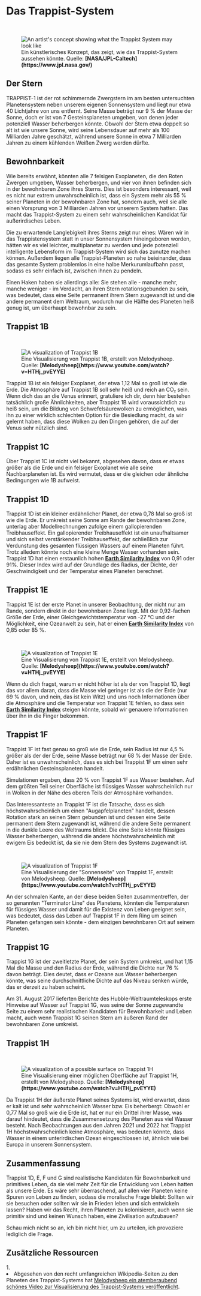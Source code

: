 
# Das Trappist-System

<ReadingTime duration="9" />
<AudioPlayer ident="trappist" />

<br/>
<figure>
<Image src={require(".//../../../resources/images/trappist.png")} alt="An artist's concept showing what the Trappist System may look like" />
<figcaption style={{ color: "rgb(156, 156, 156)", fontSize: "14px", marginTop: "2px" }}>Ein künstlerisches Konzept, das zeigt, wie das Trappist-System aussehen könnte. Quelle: <strong>[NASA/JPL-Caltech](https://www.jpl.nasa.gov/)</strong></figcaption>
</figure>

## Der Stern
TRAPPIST-1 ist der rot schimmernde Zwergstern im am besten untersuchten Planetensystem neben unserem eigenen Sonnensystem und liegt nur etwa 40 Lichtjahre von uns entfernt. Seine Masse beträgt nur 9 % der Masse der Sonne, doch er ist von 7 Gesteinsplaneten umgeben, von denen jeder potenziell Wasser beherbergen könnte. Obwohl der Stern etwa doppelt so alt ist wie unsere Sonne, wird seine Lebensdauer auf mehr als 100 Milliarden Jahre geschätzt, während unsere Sonne in etwa 7 Milliarden Jahren zu einem kühlenden Weißen Zwerg werden dürfte.

## Bewohnbarkeit
Wie bereits erwähnt, könnten alle 7 felsigen Exoplaneten, die den Roten Zwergen umgeben, Wasser beherbergen, und vier von ihnen befinden sich in der bewohnbaren Zone ihres Sterns. Dies ist besonders interessant, weil es nicht nur extrem unwahrscheinlich ist, dass ein System mehr als 55 % seiner Planeten in der bewohnbaren Zone hat, sondern auch, weil sie alle einen Vorsprung von 3 Milliarden Jahren vor unserem System hatten. Das macht das Trappist-System zu einem sehr wahrscheinlichen Kandidat für außerirdisches Leben.

Die zu erwartende Langlebigkeit ihres Sterns zeigt nur eines: Wären wir in das Trappistensystem statt in unser Sonnensystem hineingeboren worden, hätten wir es viel leichter, multiplanetar zu werden und jede potenziell intelligente Lebensform im Trappist-System wird sich das zunutze machen können. Außerdem liegen alle Trappist-Planeten so nahe beieinander, dass das gesamte System problemlos in eine halbe Merkurumlaufbahn passt, sodass es sehr einfach ist, zwischen ihnen zu pendeln. 

Einen Haken haben sie allerdings alle: Sie stehen alle - manche mehr, manche weniger - im Verdacht, an ihren Stern rotationsgebunden zu sein, was bedeutet, dass eine Seite permanent ihrem Stern zugewandt ist und die andere permanent dem Weltraum, wodurch nur die Hälfte des Planeten heiß genug ist, um überhaupt bewohnbar zu sein.

## Trappist 1B

<br/>
<figure>
<Image src={require(".//../../../resources/images/trappist1b.png")} alt="A visualization of Trappist 1B" />
<figcaption style={{ color: "rgb(156, 156, 156)", fontSize: "14px", marginTop: "2px" }}>Eine Visualisierung von Trappist 1B, erstellt von Melodysheep. Quelle: <strong>[Melodysheep](https://www.youtube.com/watch?v=HTHj_pvEYYE)</strong></figcaption>
</figure>

Trappist 1B ist ein felsiger Exoplanet, der etwa 1,12 Mal so groß ist wie die Erde. Die Atmosphäre auf Trappist 1B soll sehr heiß und reich an CO₂ sein. Wenn dich das an die Venus erinnert, gratuliere ich dir, denn hier bestehen tatsächlich große Ähnlichkeiten, aber Trappist 1B wird voraussichtlich zu heiß sein, um die Bildung von Schwefelsäurewolken zu ermöglichen, was ihn zu einer wirklich schlechten Option für die Besiedlung macht, da wir gelernt haben, dass diese Wolken zu den Dingen gehören, die auf der Venus sehr nützlich sind.

## Trappist 1C
Über Trappist 1C ist nicht viel bekannt, abgesehen davon, dass er etwas größer als die Erde und ein felsiger Exoplanet wie alle seine Nachbarplaneten ist. Es wird vermutet, dass er die gleichen oder ähnliche Bedingungen wie 1B aufweist.

## Trappist 1D
Trappist 1D ist ein kleiner erdähnlicher Planet, der etwa 0,78 Mal so groß ist wie die Erde. Er umkreist seine Sonne am Rande der bewohnbaren Zone, unterlag aber Modellrechnungen zufolge einem gallopierenden Treibhauseffekt. Ein gallopierender Treibhauseffekt ist ein unaufhaltsamer und sich selbst verstärkender Treibhauseffekt, der schließlich zur Verdunstung des gesamten flüssigen Wassers auf einem Planeten führt. Trotz alledem könnte noch eine kleine Menge Wasser vorhanden sein. Trappist 1D hat einen erstaunlich hohen <strong>[Earth Similarity Index](https://de.wikipedia.org/wiki/Earth_Similarity_Index)</strong> von 0,91 oder 91%. Dieser Index wird auf der Grundlage des Radius, der Dichte, der Geschwindigkeit und der Temperatur eines Planeten berechnet.

## Trappist 1E
Trappist 1E ist der erste Planet in unserer Beobachtung, der nicht nur am Rande, sondern direkt in der bewohnbaren Zone liegt. Mit der 0,92-fachen Größe der Erde, einer Gleichgewichtstemperatur von -27 °C und der Möglichkeit, eine Ozeanwelt zu sein, hat er einen <strong>[Earth Similarity Index](https://de.wikipedia.org/wiki/Earth_Similarity_Index)</strong> von 0,85 oder 85 %. 

<br/>
<figure>
<Image src={require(".//../../../resources/images/trappist1e.png")} alt="A visualization of Trappist 1E" />
<figcaption style={{ color: "rgb(156, 156, 156)", fontSize: "14px", marginTop: "2px" }}>Eine Visualisierung von Trappist 1E, erstellt von Melodysheep. Quelle: <strong>[Melodysheep](https://www.youtube.com/watch?v=HTHj_pvEYYE)</strong></figcaption>
</figure>

Wenn du dich fragst, warum er nicht höher ist als der von Trappist 1D, liegt das vor allem daran, dass die Masse viel geringer ist als die der Erde (nur 69 % davon, und nein, das ist kein Witz) und uns noch Informationen über die Atmosphäre und die Temperatur von Trappist 1E fehlen, so dass sein <strong>[Earth Similarity Index](https://de.wikipedia.org/wiki/Earth_Similarity_Index)</strong> steigen könnte, sobald wir genauere Informationen über ihn in die Finger bekommen.

## Trappist 1F
Trappist 1F ist fast genau so groß wie die Erde, sein Radius ist nur 4,5 % größer als der der Erde, seine Masse beträgt nur 68 % der Masse der Erde. Daher ist es unwahrscheinlich, dass es sich bei Trappist 1F um einen sehr erdähnlichen Gesteinsplaneten handelt.

Simulationen ergaben, dass 20 % von Trappist 1F aus Wasser bestehen. Auf dem größten Teil seiner Oberfläche ist flüssiges Wasser wahrscheinlich nur in Wolken in der Nähe des oberen Teils der Atmosphäre vorhanden.

Das Interessanteste an Trappist 1F ist die Tatsache, dass es sich höchstwahrscheinlich um einen "Augapfelplaneten" handelt, dessen Rotation stark an seinen Stern gebunden ist und dessen eine Seite permanent dem Stern zugewandt ist, während die andere Seite permanent in die dunkle Leere des Weltraums blickt. Die eine Seite könnte flüssiges Wasser beherbergen, während die andere höchstwahrscheinlich mit ewigem Eis bedeckt ist, da sie nie dem Stern des Systems zugewandt ist.

<br/>
<figure>
<Image src={require(".//../../../resources/images/hero5.png")} alt="A visualization of Trappist 1F" />
<figcaption style={{ color: "rgb(156, 156, 156)", fontSize: "14px", marginTop: "2px" }}>Eine Visualisierung der "Sonnenseite" von Trappist 1F, erstellt von Melodysheep. Quelle: <strong>[Melodysheep](https://www.youtube.com/watch?v=HTHj_pvEYYE)</strong></figcaption>
</figure>

An der schmalen Kante, an der diese beiden Seiten zusammentreffen, der so genannten "Terminator Line" des Planetens, könnten die Temperaturen für flüssiges Wasser und damit für die Existenz von Leben geeignet sein, was bedeutet, dass das Leben auf Trappist 1F in dem Ring um seinen Planeten gefangen sein könnte - dem einzigen bewohnbaren Ort auf seinem Planeten.

## Trappist 1G
Trappist 1G ist der zweitletzte Planet, der sein System umkreist, und hat 1,15 Mal die Masse und den Radius der Erde, während die Dichte nur 76 % davon beträgt. Dies deutet, dass er Ozeane aus Wasser beherbergen könnte, was seine durchschnittliche Dichte auf das Niveau senken würde, das er derzeit zu haben scheint. 

Am 31. August 2017 lieferten Berichte des Hubble-Weltraumteleskops erste Hinweise auf Wasser auf Trappist 1G, was seine der Sonne zugewandte Seite zu einem sehr realistischen Kandidaten für Bewohnbarkeit und Leben macht, auch wenn Trappist 1G seinen Stern am äußeren Rand der bewohnbaren Zone umkreist.

## Trappist 1H

<br/>
<figure>
<Image src={require(".//../../../resources/images/hero15.png")} alt="A visualization of a possible surface on Trappist 1H" />
<figcaption style={{ color: "rgb(156, 156, 156)", fontSize: "14px", marginTop: "2px" }}>Eine Visualisierung einer möglichen Oberfläche auf Trappist 1H, erstellt von Melodysheep. Quelle: <strong>[Melodysheep](https://www.youtube.com/watch?v=HTHj_pvEYYE)</strong></figcaption>
</figure>

Da Trappist 1H der äußerste Planet seines Systems ist, wird erwartet, dass er kalt ist und sehr wahrscheinlich Wasser bzw. Eis beherbergt: Obwohl er 0,77 Mal so groß wie die Erde ist, hat er nur ein Drittel ihrer Masse, was darauf hindeutet, dass die Zusammensetzung des Planeten aus viel Wasser besteht. Nach Beobachtungen aus den Jahren 2021 und 2022 hat Trappist 1H höchstwahrscheinlich keine Atmosphäre, was bedeuten könnte, dass Wasser in einem unterirdischen Ozean eingeschlossen ist, ähnlich wie bei Europa in unserem Sonnensystem.

## Zusammenfassung
Trappist 1D, E, F und G sind realistische Kandidaten für Bewohnbarkeit und primitives Leben, da sie viel mehr Zeit für die Entwicklung von Leben hatten als unsere Erde. Es wäre sehr überraschend, auf allen vier Planeten keine Spuren von Leben zu finden, sodass die moralische Frage bleibt: Sollten wir sie besuchen oder sollten wir sie in Frieden leben und sich entwickeln lassen? Haben wir das Recht, ihren Planeten zu kolonisieren, auch wenn sie primitiv sind und keinen Wunsch haben, eine Zivilisation aufzubauen?

Schau mich nicht so an, ich bin nicht hier, um zu urteilen, ich provoziere lediglich die Frage.


<SaveArticleSection article="distant-systems-trappist"/>

## Zusätzliche Ressourcen
<AdditionalResources>
  <div>
    <span>1. </span><li>Abgesehen von den recht umfangreichen Wikipedia-Seiten zu den Planeten des Trappist-Systems hat <a href="https://youtu.be/HTHj_pvEYYE?t=586" target="_blank">Melodysheep ein atemberaubend schönes Video zur Visualisierung des Trappist-Systems veröffentlicht</a>.</li>
  </div>
</AdditionalResources>


<Analytics />